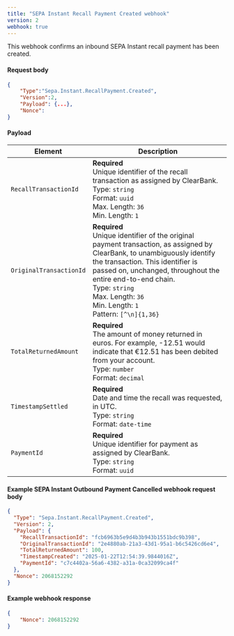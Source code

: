 ```yaml
---
title: "SEPA Instant Recall Payment Created webhook"
version: 2
webhook: true
---
```


This webhook confirms an inbound SEPA Instant recall payment has been created.

#### Request body

```json
{
    "Type":"Sepa.Instant.RecallPayment.Created",
    "Version":2,
    "Payload": {...},
    "Nonce":
}
```

#### Payload
| Element                 | Description     |
|-------------------------|-----------------|
|`RecallTransactionId` |**Required**<br />Unique identifier of the recall transaction as assigned by ClearBank.<br/>Type: `string`<br/>Format: `uuid`<br/>Max. Length: `36`<br/>Min. Length: `1` |
|`OriginalTransactionId` |**Required**<br />Unique identifier of the original payment transaction, as assigned by ClearBank, to unambiguously identify the transaction. This identifier is passed on, unchanged, throughout the entire end-to-end chain.<br/>Type: `string`<br/>Max. Length: `36`<br/>Min. Length: `1`<br/>Pattern: `[^\n]{1,36}` |
|`TotalReturnedAmount` |**Required**<br />The amount of money returned in euros. For example, -12.51 would indicate that €12.51 has been debited from your account.<br/>Type: `number` <br/>Format: `decimal`|
|`TimestampSettled` |**Required**<br />Date and time the recall was requested, in UTC.<br/>Type: `string`<br/>Format: `date-time`|
|`PaymentId` |**Required**<br />Unique identifier for payment as assigned by ClearBank.<br/>Type: `string` <br/>Format: `uuid`|

#### Example SEPA Instant Outbound Payment Cancelled webhook request body

```json
{
  "Type": "Sepa.Instant.RecallPayment.Created",
  "Version": 2,
  "Payload": {
    "RecallTransactionId": "fcb6963b5e9d4b3b943b1551bdc9b398",
    "OriginalTransactionId": "2e4880ab-21a3-43d1-95a1-b6c5426cd6e4",
    "TotalReturnedAmount": 100,
    "TimestampCreated": "2025-01-22T12:54:39.9844016Z",
    "PaymentId": "c7c4402a-56a6-4382-a31a-0ca32099ca4f"
  },
  "Nonce": 2068152292
}
```

#### Example webhook response
```json
{
    "Nonce": 2068152292
}
```
